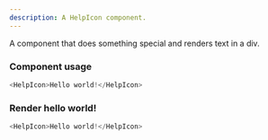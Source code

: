 ```yaml
---
description: A HelpIcon component.
---
```



A component that does something special and renders text in a div.

### Component usage
```js
<HelpIcon>Hello world!</HelpIcon>
```

### Render hello world!

```js live
<HelpIcon>Hello world!</HelpIcon>
```
